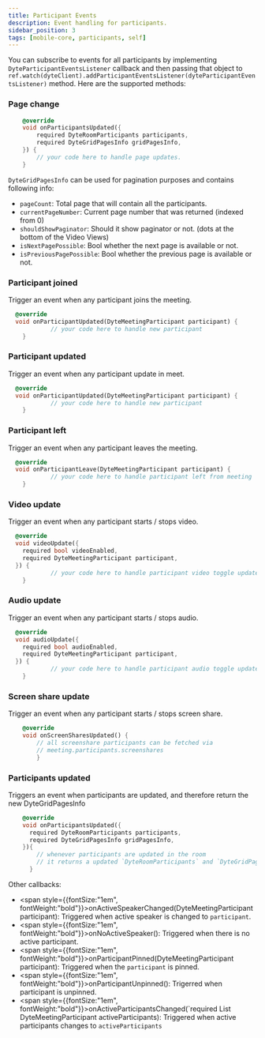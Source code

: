 ```yaml
---
title: Participant Events
description: Event handling for participants.
sidebar_position: 3
tags: [mobile-core, participants, self]
---
```


You can subscribe to events for all participants by implementing
`DyteParticipantEventsListener` callback and then passing that object to
`ref.watch(dyteClient).addParticipantEventsListener(dyteParticipantEventsListener)` method.
Here are the supported methods:

### Page change

```dart
    @override
    void onParticipantsUpdated({
        required DyteRoomParticipants participants,
        required DyteGridPagesInfo gridPagesInfo,
    }) {
        // your code here to handle page updates.
    }
```

`DyteGridPagesInfo` can be used for pagination purposes and contains following info:
- `pageCount`: Total page that will contain all the participants.
- `currentPageNumber`: Current page number that was returned (indexed from 0)
- `shouldShowPaginator`: Should it show paginator or not. (dots at the bottom of the Video Views)
- `isNextPagePossible`: Bool whether the next page is available or not.
- `isPreviousPagePossible`: Bool whether the previous page is available or not. 

### Participant joined

Trigger an event when any participant joins the meeting.

```dart
  @override
  void onParticipantUpdated(DyteMeetingParticipant participant) {
            // your code here to handle new participant
    }
```

### Participant updated

Trigger an event when any participant update in meet.

```dart
  @override
  void onParticipantUpdated(DyteMeetingParticipant participant) {
            // your code here to handle new participant
    }
```

### Participant left

Trigger an event when any participant leaves the meeting.

```dart
  @override
  void onParticipantLeave(DyteMeetingParticipant participant) {
            // your code here to handle participant left from meeting
    }
```

### Video update

Trigger an event when any participant starts / stops video.

```dart
  @override
  void videoUpdate({
    required bool videoEnabled,
    required DyteMeetingParticipant participant,
  }) {
            // your code here to handle participant video toggle update
    }
```

### Audio update

Trigger an event when any participant starts / stops audio.

```dart
  @override
  void audioUpdate({
    required bool audioEnabled,
    required DyteMeetingParticipant participant,
  }) {
            // your code here to handle participant audio toggle update
    }
```

### Screen share update

Trigger an event when any participant starts / stops screen share.

```dart
    @override
    void onScreenSharesUpdated() {
        // all screenshare participants can be fetched via
        // meeting.participants.screenshares
        }
```

### Participants updated
Triggers an event when participants are updated, and therefore return the new DyteGridPagesInfo

```dart
    @override
    void onParticipantsUpdated({
      required DyteRoomParticipants participants,
      required DyteGridPagesInfo gridPagesInfo,
    }){
        // whenever participants are updated in the room
        // it returns a updated `DyteRoomParticipants` and `DyteGridPagesInfo` with it.
      }
```

Other callbacks: 

- <span style={{fontSize:"1em", fontWeight:"bold"}}>onActiveSpeakerChanged(DyteMeetingParticipant participant)</span>: Triggered when active speaker is changed to <code>participant</code>.
- <span style={{fontSize:"1em", fontWeight:"bold"}}>onNoActiveSpeaker()</span>: Triggered when there is no active participant.
- <span style={{fontSize:"1em", fontWeight:"bold"}}>onParticipantPinned(DyteMeetingParticipant participant)</span>: Triggered when the <code>participant</code> is pinned.
- <span style={{fontSize:"1em", fontWeight:"bold"}}>onParticipantUnpinned()</span>: Trigerred when participant is unpinned.
- <span style={{fontSize:"1em", fontWeight:"bold"}}>onActiveParticipantsChanged(`required List DyteMeetingParticipant activeParticipants)</span>: Triggered when active participants changes to <code>activeParticipants</code>

